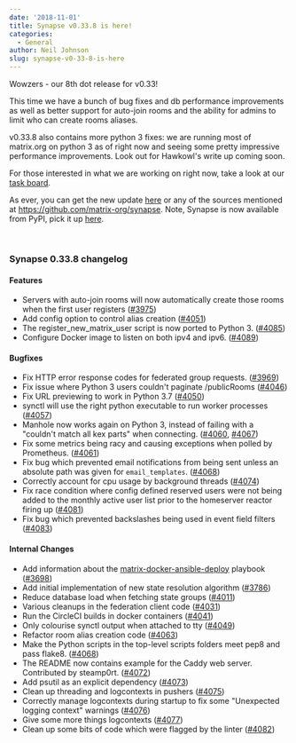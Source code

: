```yaml
---
date: '2018-11-01'
title: Synapse v0.33.8 is here!
categories:
  - General
author: Neil Johnson
slug: synapse-v0-33-8-is-here
---
```


Wowzers - our 8th dot release for v0.33!

This time we have a bunch of bug fixes and db performance improvements as well as better support for auto-join rooms and the ability for admins to limit who can create rooms aliases.

v0.33.8 also contains more python 3 fixes: we are running most of matrix.org on python 3 as of right now and seeing some pretty impressive performance improvements. Look out for Hawkowl's write up coming soon.

For those interested in what we are working on right now, take a look at our <a href="https://github.com/orgs/matrix-org/projects/2">task board</a>.

As ever, you can get the new update <a href="https://github.com/matrix-org/synapse/releases/tag/v0.33.8">here</a> or any of the sources mentioned at <a href="https://github.com/matrix-org/synapse">https://github.com/matrix-org/synapse</a>. Note, Synapse is now available from PyPI, pick it up <a href="https://pypi.org/project/matrix-synapse/">here</a>.

&nbsp;
<h3>Synapse 0.33.8 changelog</h3>
<h4>Features</h4>
<ul>
 	<li>Servers with auto-join rooms will now automatically create those rooms when the first user registers (<a href="https://github.com/matrix-org/synapse/issues/3975" data-hovercard-type="pull_request" data-hovercard-url="/matrix-org/synapse/pull/3975/hovercard" aria-describedby="hovercard-aria-description">#3975</a>)</li>
 	<li>Add config option to control alias creation (<a href="https://github.com/matrix-org/synapse/issues/4051" data-hovercard-type="pull_request" data-hovercard-url="/matrix-org/synapse/pull/4051/hovercard" aria-describedby="hovercard-aria-description">#4051</a>)</li>
 	<li>The register_new_matrix_user script is now ported to Python 3. (<a href="https://github.com/matrix-org/synapse/issues/4085" data-hovercard-type="pull_request" data-hovercard-url="/matrix-org/synapse/pull/4085/hovercard" aria-describedby="hovercard-aria-description">#4085</a>)</li>
 	<li>Configure Docker image to listen on both ipv4 and ipv6. (<a href="https://github.com/matrix-org/synapse/issues/4089" data-hovercard-type="pull_request" data-hovercard-url="/matrix-org/synapse/pull/4089/hovercard" aria-describedby="hovercard-aria-description">#4089</a>)</li>
</ul>
<h4>Bugfixes</h4>
<ul>
 	<li>Fix HTTP error response codes for federated group requests. (<a href="https://github.com/matrix-org/synapse/issues/3969" data-hovercard-type="pull_request" data-hovercard-url="/matrix-org/synapse/pull/3969/hovercard" aria-describedby="hovercard-aria-description">#3969</a>)</li>
 	<li>Fix issue where Python 3 users couldn't paginate /publicRooms (<a href="https://github.com/matrix-org/synapse/issues/4046" data-hovercard-type="pull_request" data-hovercard-url="/matrix-org/synapse/pull/4046/hovercard" aria-describedby="hovercard-aria-description">#4046</a>)</li>
 	<li>Fix URL previewing to work in Python 3.7 (<a href="https://github.com/matrix-org/synapse/issues/4050" data-hovercard-type="pull_request" data-hovercard-url="/matrix-org/synapse/pull/4050/hovercard" aria-describedby="hovercard-aria-description">#4050</a>)</li>
 	<li>synctl will use the right python executable to run worker processes (<a href="https://github.com/matrix-org/synapse/issues/4057" data-hovercard-type="pull_request" data-hovercard-url="/matrix-org/synapse/pull/4057/hovercard" aria-describedby="hovercard-aria-description">#4057</a>)</li>
 	<li>Manhole now works again on Python 3, instead of failing with a "couldn't match all kex parts" when connecting. (<a href="https://github.com/matrix-org/synapse/issues/4060" data-hovercard-type="pull_request" data-hovercard-url="/matrix-org/synapse/pull/4060/hovercard" aria-describedby="hovercard-aria-description">#4060</a>, <a href="https://github.com/matrix-org/synapse/issues/4067" data-hovercard-type="pull_request" data-hovercard-url="/matrix-org/synapse/pull/4067/hovercard" aria-describedby="hovercard-aria-description">#4067</a>)</li>
 	<li>Fix some metrics being racy and causing exceptions when polled by Prometheus. (<a href="https://github.com/matrix-org/synapse/issues/4061" data-hovercard-type="pull_request" data-hovercard-url="/matrix-org/synapse/pull/4061/hovercard" aria-describedby="hovercard-aria-description">#4061</a>)</li>
 	<li>Fix bug which prevented email notifications from being sent unless an absolute path was given for <code>email_templates</code>. (<a href="https://github.com/matrix-org/synapse/issues/4068" data-hovercard-type="pull_request" data-hovercard-url="/matrix-org/synapse/pull/4068/hovercard" aria-describedby="hovercard-aria-description">#4068</a>)</li>
 	<li>Correctly account for cpu usage by background threads (<a href="https://github.com/matrix-org/synapse/issues/4074" data-hovercard-type="pull_request" data-hovercard-url="/matrix-org/synapse/pull/4074/hovercard" aria-describedby="hovercard-aria-description">#4074</a>)</li>
 	<li>Fix race condition where config defined reserved users were not being added to
the monthly active user list prior to the homeserver reactor firing up (<a href="https://github.com/matrix-org/synapse/issues/4081" data-hovercard-type="pull_request" data-hovercard-url="/matrix-org/synapse/pull/4081/hovercard" aria-describedby="hovercard-aria-description">#4081</a>)</li>
 	<li>Fix bug which prevented backslashes being used in event field filters (<a href="https://github.com/matrix-org/synapse/issues/4083" data-hovercard-type="pull_request" data-hovercard-url="/matrix-org/synapse/pull/4083/hovercard" aria-describedby="hovercard-aria-description">#4083</a>)</li>
</ul>
<h4>Internal Changes</h4>
<ul>
 	<li>Add information about the <a href="https://github.com/spantaleev/matrix-docker-ansible-deploy">matrix-docker-ansible-deploy</a> playbook (<a href="https://github.com/matrix-org/synapse/issues/3698" data-hovercard-type="pull_request" data-hovercard-url="/matrix-org/synapse/pull/3698/hovercard" aria-describedby="hovercard-aria-description">#3698</a>)</li>
 	<li>Add initial implementation of new state resolution algorithm (<a href="https://github.com/matrix-org/synapse/issues/3786" data-hovercard-type="pull_request" data-hovercard-url="/matrix-org/synapse/pull/3786/hovercard" aria-describedby="hovercard-aria-description">#3786</a>)</li>
 	<li>Reduce database load when fetching state groups (<a href="https://github.com/matrix-org/synapse/issues/4011" data-hovercard-type="pull_request" data-hovercard-url="/matrix-org/synapse/pull/4011/hovercard" aria-describedby="hovercard-aria-description">#4011</a>)</li>
 	<li>Various cleanups in the federation client code (<a href="https://github.com/matrix-org/synapse/issues/4031" data-hovercard-type="pull_request" data-hovercard-url="/matrix-org/synapse/pull/4031/hovercard" aria-describedby="hovercard-aria-description">#4031</a>)</li>
 	<li>Run the CircleCI builds in docker containers (<a href="https://github.com/matrix-org/synapse/issues/4041" data-hovercard-type="pull_request" data-hovercard-url="/matrix-org/synapse/pull/4041/hovercard" aria-describedby="hovercard-aria-description">#4041</a>)</li>
 	<li>Only colourise synctl output when attached to tty (<a href="https://github.com/matrix-org/synapse/issues/4049" data-hovercard-type="pull_request" data-hovercard-url="/matrix-org/synapse/pull/4049/hovercard" aria-describedby="hovercard-aria-description">#4049</a>)</li>
 	<li>Refactor room alias creation code (<a href="https://github.com/matrix-org/synapse/issues/4063" data-hovercard-type="pull_request" data-hovercard-url="/matrix-org/synapse/pull/4063/hovercard" aria-describedby="hovercard-aria-description">#4063</a>)</li>
 	<li>Make the Python scripts in the top-level scripts folders meet pep8 and pass flake8. (<a href="https://github.com/matrix-org/synapse/issues/4068" data-hovercard-type="pull_request" data-hovercard-url="/matrix-org/synapse/pull/4068/hovercard" aria-describedby="hovercard-aria-description">#4068</a>)</li>
 	<li>The README now contains example for the Caddy web server. Contributed by steamp0rt. (<a href="https://github.com/matrix-org/synapse/issues/4072" data-hovercard-type="pull_request" data-hovercard-url="/matrix-org/synapse/pull/4072/hovercard" aria-describedby="hovercard-aria-description">#4072</a>)</li>
 	<li>Add psutil as an explicit dependency (<a href="https://github.com/matrix-org/synapse/issues/4073" data-hovercard-type="pull_request" data-hovercard-url="/matrix-org/synapse/pull/4073/hovercard" aria-describedby="hovercard-aria-description">#4073</a>)</li>
 	<li>Clean up threading and logcontexts in pushers (<a href="https://github.com/matrix-org/synapse/issues/4075" data-hovercard-type="pull_request" data-hovercard-url="/matrix-org/synapse/pull/4075/hovercard" aria-describedby="hovercard-aria-description">#4075</a>)</li>
 	<li>Correctly manage logcontexts during startup to fix some "Unexpected logging context" warnings (<a href="https://github.com/matrix-org/synapse/issues/4076" data-hovercard-type="pull_request" data-hovercard-url="/matrix-org/synapse/pull/4076/hovercard" aria-describedby="hovercard-aria-description">#4076</a>)</li>
 	<li>Give some more things logcontexts (<a href="https://github.com/matrix-org/synapse/issues/4077" data-hovercard-type="pull_request" data-hovercard-url="/matrix-org/synapse/pull/4077/hovercard" aria-describedby="hovercard-aria-description">#4077</a>)</li>
 	<li>Clean up some bits of code which were flagged by the linter (<a href="https://github.com/matrix-org/synapse/issues/4082" data-hovercard-type="pull_request" data-hovercard-url="/matrix-org/synapse/pull/4082/hovercard" aria-describedby="hovercard-aria-description">#4082</a>)</li>
</ul>
